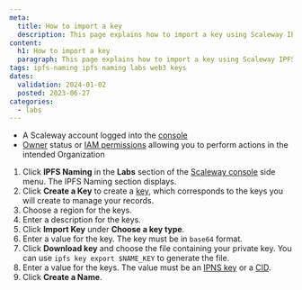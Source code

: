 ```yaml
---
meta:
  title: How to import a key
  description: This page explains how to import a key using Scaleway IPFS Naming
content:
  h1: How to import a key
  paragraph: This page explains how to import a key using Scaleway IPFS Naming
tags: ipfs-naming ipfs naming labs web3 keys
dates:
  validation: 2024-01-02
  posted: 2023-06-27
categories:
  - labs
---
```


<Macro id="requirements" />

- A Scaleway account logged into the [console](https://console.scaleway.com)
- [Owner](/identity-and-access-management/iam/concepts/#owner) status or [IAM permissions](/identity-and-access-management/iam/concepts/#permission) allowing you to perform actions in the intended Organization

1. Click **IPFS Naming** in the **Labs** section of the [Scaleway console](https://console.scaleway.com) side menu. The IPFS Naming section displays.
2. Click **Create a Key** to create a [key](/labs/ipfs-naming/concepts/#name), which corresponds to the keys you will create to manage your records.
    <Lightbox src="create-ipfs-naming.webp" alt="" />
3. Choose a region for the keys.
    <Lightbox src="choose-region-naming.webp" alt="" />
4. Enter a description for the keys.
    <Lightbox src="choose-description-naming.webp" alt="" />
5. Click **Import Key** under **Choose a key type**.
    <Lightbox src="import-key-naming.webp" alt="" />
6. Enter a value for the key.
    <Message type="important">
      The key must be in `base64` format.
    </Message>
7. Click **Download key** and choose the file containing your private key.
    <Message type="note">
      You can use `ipfs key export $NAME_KEY` to generate the file.
    </Message>
8. Enter a value for the keys.
    <Message type="note">
      The value must be an [IPNS key](/labs/ipfs-naming/concepts/#name) or a [CID](/labs/ipfs-naming/concepts/#content-identifier-(cid)).
    </Message>
9. Click **Create a Name**.


